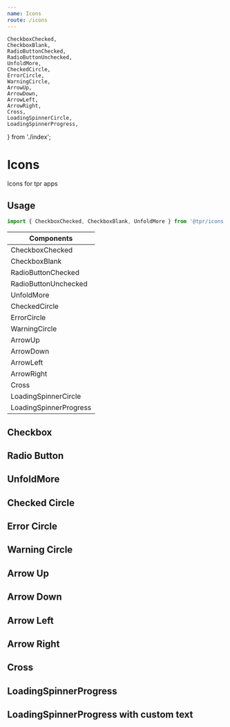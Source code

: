 ```yaml
---
name: Icons
route: /icons
---
```


	CheckboxChecked,
	CheckboxBlank,
	RadioButtonChecked,
	RadioButtonUnchecked,
	UnfoldMore,
	CheckedCircle,
	ErrorCircle,
	WarningCircle,
	ArrowUp,
	ArrowDown,
	ArrowLeft,
	ArrowRight,
	Cross,
	LoadingSpinnerCircle,
	LoadingSpinnerProgress,
} from './index';

# Icons

Icons for tpr apps

## Usage

```js
import { CheckboxChecked, CheckboxBlank, UnfoldMore } from '@tpr/icons';
```

| Components             |
| ---------------------- |
| CheckboxChecked        |
| CheckboxBlank          |
| RadioButtonChecked     |
| RadioButtonUnchecked   |
| UnfoldMore             |
| CheckedCircle          |
| ErrorCircle            |
| WarningCircle          |
| ArrowUp                |
| ArrowDown              |
| ArrowLeft              |
| ArrowRight             |
| Cross                  |
| LoadingSpinnerCircle   |
| LoadingSpinnerProgress |

## Checkbox

<Playground>
	<CheckboxChecked />
	<CheckboxBlank />
</Playground>

## Radio Button

<Playground>
	<RadioButtonChecked />
	<RadioButtonUnchecked />
</Playground>

## UnfoldMore

<Playground>
	<UnfoldMore />
</Playground>

## Checked Circle

<Playground>
	<CheckedCircle fill="#1e7e34" />
</Playground>

## Error Circle

<Playground>
	<ErrorCircle fill="#a91717" />
</Playground>

## Warning Circle

<Playground>
	<WarningCircle fill="#0b0030" />
</Playground>

## Arrow Up

<Playground>
	<ArrowUp />
</Playground>

## Arrow Down

<Playground>
	<ArrowDown />
</Playground>

## Arrow Left

<Playground>
	<ArrowLeft />
</Playground>

## Arrow Right

<Playground>
	<ArrowRight />
</Playground>

## Cross

<Playground>
	<Cross />
</Playground>

## LoadingSpinnerProgress

<Playground>
	<LoadingSpinnerProgress />
</Playground>

## LoadingSpinnerProgress with custom text

<Playground>
	<LoadingSpinnerProgress text="Please wait while the app is loading ..." />
</Playground>
